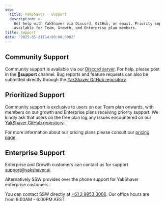 ```yaml
---
seo:
  title: YakShaver - Support
  description: >-
    Get help with YakShaver via Discord, GitHub, or email. Priority support is
    available for Team, Growth, and Enterprise plan members.
title: Support
date: '2025-05-21T14:00:00.000Z'
---
```


## Community Support

Community support is available via our [Discord server](https://discord.com/invite/Jp9dyxKFjR). For help, please post in the **💬support** channel.
Bug reports and feature requests can also be submitted directly through the [YakShaver GitHub repository](https://github.com/SSWConsulting/SSW.Yakshaver).

## Prioritized Support

Community support is exclusive to users on our Team plan onwards, with members on our growth and Enterprise plans receiving priority support.
We kindly ask that users on the free plan log any issues encountered on our [YakShaver GitHub repository](https://github.com/SSWConsulting/SSW.Yakshaver).

For more information about our pricing plans please consult our [pricing page](/pricing).

## Enterprise Support

Enterprise and Growth customers can contact us for support [support@yakshaver.ai](mailto\:support@yakshaver.ai).

Alternatively SSW provides over the phone support for YakShaver enterprise customers.

You can contact SSW directly at [+61 2 9953 3000](tel:+61299533000). Our office hours are from 9:00AM - 6:00PM AEST.
